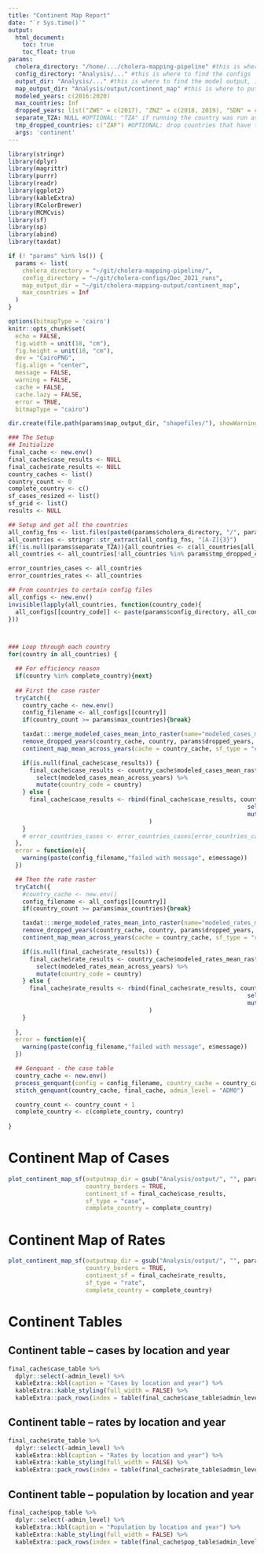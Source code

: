 ```yaml
---
title: "Continent Map Report"
date: "`r Sys.time()`"
output:
  html_document:
    toc: true
    toc_float: true
params:
  cholera_directory: "/home/.../cholera-mapping-pipeline" #this is where the pipeline model is
  config_directory: "Analysis/..." #this is where to find the configs
  output_dir: "Analysis/..." #this is where to find the model output, it doesn't need to exist in advance
  map_output_dir: "Analysis/output/continent_map" #this is where to put the continent map generated from running the code
  modeled_years: c(2016:2020)
  max_countries: Inf
  dropped_years: list("ZWE" = c(2017), "ZNZ" = c(2018, 2019), "SDN" = c(2015, 2017)) #OPTIONAL: if there are years of output that we don't wanna include 
  separate_TZA: NULL #OPTIONAL: "TZA" if running the country was run as a whole, or c("TZA_mainland", "TZA_zanzibar") if separately, or NULL is not included 
  tmp_dropped_countries: c("ZAF") #OPTIONAL: drop countries that have the configs but don't have the complete output 
  args: 'continent'
---
```


```r
library(stringr)
library(dplyr)
library(magrittr)
library(purrr)
library(readr)
library(ggplot2)
library(kableExtra)
library(RColorBrewer)
library(MCMCvis)
library(sf)
library(sp)
library(abind)
library(taxdat)

if (! "params" %in% ls()) {
  params <- list(
    cholera_directory = "~/git/cholera-mapping-pipeline/",
    config_directory = "~/git/cholera-configs/Dec_2021_runs",
    map_output_dir = "~/git/cholera-mapping-output/continent_map",
    max_countries = Inf
  )
}

options(bitmapType = 'cairo')
knitr::opts_chunk$set(
  echo = FALSE,
  fig.width = unit(18, "cm"), 
  fig.height = unit(18, "cm"), 
  dev = "CairoPNG",
  fig.align = "center",
  message = FALSE,
  warning = FALSE,
  cache = FALSE,
  cache.lazy = FALSE,
  error = TRUE,
  bitmapType = "cairo")
```

```r
dir.create(file.path(params$map_output_dir, "shapefiles/"), showWarnings = FALSE)
```

```r
### The Setup
## Initialize
final_cache <- new.env() 
final_cache$case_results <- NULL 
final_cache$rate_results <- NULL 
country_caches <- list()
country_count <- 0
complete_country <- c()
sf_cases_resized <- list()
sf_grid <- list()
results <- NULL

## Setup and get all the countries 
all_config_fns <- list.files(paste0(params$cholera_directory, "/", params$config_directory))
all_countries <- stringr::str_extract(all_config_fns, "[A-Z]{3}")
if(!is.null(params$separate_TZA)){all_countries <- c(all_countries[all_countries != "TZA"], params$separate_TZA)}
all_countries <- all_countries[!all_countries %in% params$tmp_dropped_countries] #drop the countries with bad output 

error_countries_cases <- all_countries
error_countries_rates <- all_countries

## From countries to certain config files 
all_configs <- new.env() 
invisible(lapply(all_countries, function(country_code){
  all_configs[[country_code]] <- paste(params$config_directory, all_config_fns[grepl(country_code, all_config_fns)], sep = "/")
}))



### Loop through each country 
for(country in all_countries) {

  ## For efficiency reason
  if(country %in% complete_country){next} 
  
  ## First the case raster 
  tryCatch({ 
    country_cache <- new.env()
    config_filename <- all_configs[[country]] 
    if(country_count >= params$max_countries){break}

    taxdat:::merge_modeled_cases_mean_into_raster(name="modeled_cases_mean_raster", config = config_filename, cache = country_cache, cholera_directory = params$cholera_directory)
    remove_dropped_years(country_cache, country, params$dropped_years, params$modeled_years) 
    continent_map_mean_across_years(cache = country_cache, sf_type = "case")

    if(is.null(final_cache$case_results)) {
      final_cache$case_results <- country_cache$modeled_cases_mean_raster_mean_across_years %>% 
        select(modeled_cases_mean_across_years) %>% 
        mutate(country_code = country)
    } else {
      final_cache$case_results <- rbind(final_cache$case_results, country_cache$modeled_cases_mean_raster_mean_across_years %>% 
                                                                    select(modeled_cases_mean_across_years) %>% 
                                                                    mutate(country_code = country)
                                        )
    } 
    # error_countries_cases <- error_countries_cases[error_countries_cases != all_countries[all_configs[[country]] == config_filename] ]
  }, 
  error = function(e){
    warning(paste(config_filename,"failed with message", e$message))
  })

  ## Then the rate raster 
  tryCatch({ 
    #country_cache <- new.env()
    config_filename <- all_configs[[country]] 
    if(country_count >= params$max_countries){break}

    taxdat:::merge_modeled_rates_mean_into_raster(name="modeled_rates_mean_raster", config = config_filename, cache = country_cache, cholera_directory = params$cholera_directory)
    remove_dropped_years(country_cache, country, params$dropped_years, params$modeled_years) 
    continent_map_mean_across_years(cache = country_cache, sf_type = "rate")

    if(is.null(final_cache$rate_results)) {
      final_cache$rate_results <- country_cache$modeled_rates_mean_raster_mean_across_years %>% 
        select(modeled_rates_mean_across_years) %>% 
        mutate(country_code = country)
    } else {
      final_cache$rate_results <- rbind(final_cache$rate_results, country_cache$modeled_rates_mean_raster_mean_across_years %>% 
                                                                    select(modeled_rates_mean_across_years) %>% 
                                                                    mutate(country_code = country)
                                        )
    } 
  
  }, 
  error = function(e){
    warning(paste(config_filename,"failed with message", e$message))
  })

  ## Genquant - the case table
  country_cache <- new.env()
  process_genquant(config = config_filename, country_cache = country_cache, cholera_directory = params$cholera_directory)
  stitch_genquant(country_cache, final_cache, admin_level = "ADM0")

  country_count <- country_count + 1 
  complete_country <- c(complete_country, country)
  
}
```

# Continent Map of Cases
```r
plot_continent_map_sf(outputmap_dir = gsub("Analysis/output/", "", params$map_output_dir), 
                      country_borders = TRUE, 
                      continent_sf = final_cache$case_results, 
                      sf_type = "case", 
                      complete_country = complete_country)
```

# Continent Map of Rates
```r
plot_continent_map_sf(outputmap_dir = gsub("Analysis/output/", "", params$map_output_dir), 
                      country_borders = TRUE, 
                      continent_sf = final_cache$rate_results, 
                      sf_type = "rate", 
                      complete_country = complete_country)
```

# Continent Tables
## Continent table -- cases by location and year
```r
final_cache$case_table %>% 
  dplyr::select(-admin_level) %>% 
  kableExtra::kbl(caption = "Cases by location and year") %>% 
  kableExtra::kable_styling(full_width = FALSE) %>% 
  kableExtra::pack_rows(index = table(final_cache$case_table$admin_level))

```
## Continent table -- rates by location and year
```r
final_cache$rate_table %>% 
  dplyr::select(-admin_level) %>% 
  kableExtra::kbl(caption = "Rates by location and year") %>% 
  kableExtra::kable_styling(full_width = FALSE) %>% 
  kableExtra::pack_rows(index = table(final_cache$rate_table$admin_level))

```
## Continent table -- population by location and year
```r
final_cache$pop_table %>% 
  dplyr::select(-admin_level) %>% 
  kableExtra::kbl(caption = "Population by location and year") %>% 
  kableExtra::kable_styling(full_width = FALSE) %>% 
  kableExtra::pack_rows(index = table(final_cache$pop_table$admin_level))

```

